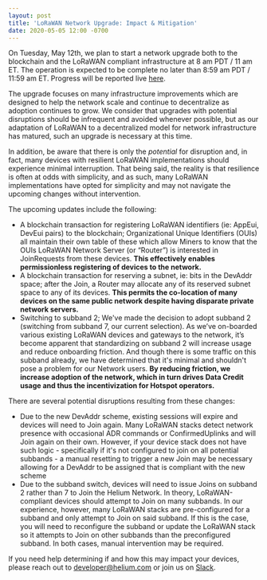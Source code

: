 ```yaml
---
layout: post
title: 'LoRaWAN Network Upgrade: Impact & Mitigation'
date: 2020-05-05 12:00 -0700
---
```


On Tuesday, May 12th, we plan to start a network upgrade both to the blockchain and the LoRaWAN
compliant infrastructure at 8 am PDT / 11 am ET. The operation is expected to be complete no later
than 8:59 am PDT / 11:59 am ET. Progress will be reported live [here](http://status.helium.com/).

The upgrade focuses on many infrastructure improvements which are designed to help the network scale
and continue to decentralize as adoption continues to grow. We consider that upgrades with potential
disruptions should be infrequent and avoided whenever possible, but as our adaptation of LoRaWAN to
a decentralized model for network infrastructure has matured, such an upgrade is necessary at this
time.

In addition, be aware that there is only the _potential_ for disruption and, in fact, many devices
with resilient LoRaWAN implementations should experience minimal interruption. That being said, the
reality is that resilience is often at odds with simplicity, and as such, many LoRaWAN
implementations have opted for simplicity and may not navigate the upcoming changes without
intervention.

The upcoming updates include the following:

- A blockchain transaction for registering LoRaWAN identifiers (ie: AppEui, DevEui pairs) to the
  blockchain; Organizational Unique Identifiers (OUIs) all maintain their own table of these which
  allow Miners to know that the OUIs LoRaWAN Network Server (or “Router”) is interested in
  JoinRequests from these devices. **This effectively enables permissionless registering of devices
  to the network.**
- A blockchain transaction for reserving a subnet, ie: bits in the DevAddr space; after the Join, a
  Router may allocate any of its reserved subnet space to any of its devices. **This permits the
  co-location of many devices on the same public network despite having disparate private network
  servers.**
- Switching to subband 2; We've made the decision to adopt subband 2 (switching from subband 7, our
  current selection). As we’ve on-boarded various existing LoRaWAN devices and gateways to the
  network, it’s become apparent that standardizing on subband 2 will increase usage and reduce
  onboarding friction. And though there is some traffic on this subband already, we have determined
  that it's minimal and shouldn't pose a problem for our Network users. **By reducing friction, we
  increase adoption of the network, which in turn drives Data Credit usage and thus the
  incentivization for Hotspot operators.**

There are several potential disruptions resulting from these changes:

- Due to the new DevAddr scheme, existing sessions will expire and devices will need to Join again.
  Many LoRaWAN stacks detect network presence with occasional ADR commands or ConfirmedUplinks and
  will Join again on their own. However, if your device stack does not have such logic -
  specifically if it's not configured to join on all potential subbands - a manual resetting to
  trigger a new Join may be necessary allowing for a DevAddr to be assigned that is compliant with
  the new scheme
- Due to the subband switch, devices will need to issue Joins on subband 2 rather than 7 to Join the
  Helium Network. In theory, LoRaWAN-compliant devices should attempt to Join on many subbands. In
  our experience, however, many LoRaWAN stacks are pre-configured for a subband and only attempt to
  Join on said subband. If this is the case, you will need to reconfigure the subband or update the
  LoRaWAN stack so it attempts to Join on other subbands than the preconfigured subband. In both
  cases, manual intervention may be required.

If you need help determining if and how this may impact your devices, please reach out to
developer@helium.com or join us on [Slack](http://chat.helium.com/).
